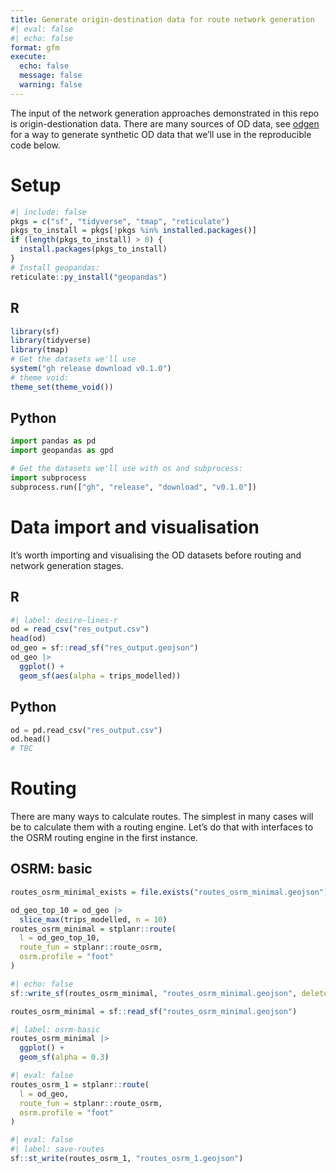 ```yaml
---
title: Generate origin-destination data for route network generation
#| eval: false
#| echo: false
format: gfm
execute: 
  echo: false
  message: false
  warning: false
---
```


The input of the network generation approaches demonstrated in this repo is origin-destionation data.
There are many sources of OD data, see [odgen](odgen.qmd) for a way to generate synthetic OD data that we'll use in the reproducible code below.

# Setup

```r
#| include: false
pkgs = c("sf", "tidyverse", "tmap", "reticulate")
pkgs_to_install = pkgs[!pkgs %in% installed.packages()]
if (length(pkgs_to_install) > 0) {
  install.packages(pkgs_to_install)
}
# Install geopandas:
reticulate::py_install("geopandas")
```

::: {.panel-tabset group="language"}

## R

<!---
 jn: I would suggest to use specific packages from tidyverse instead of attaching the whole tidyverse 

rl: Why? Tidyverse is popular and it makes life easy.
Also that's the approach in the teaching materials.
For the book and for software development that's another matter but for this blog post I think it's fine.
--->

```r
library(sf)
library(tidyverse)
library(tmap)
# Get the datasets we'll use
system("gh release download v0.1.0")
# theme void:
theme_set(theme_void())
```

## Python

```python
import pandas as pd
import geopandas as gpd

# Get the datasets we'll use with os and subprocess:
import subprocess
subprocess.run(["gh", "release", "download", "v0.1.0"])
```

:::

# Data import and visualisation

It's worth importing and visualising the OD datasets before routing and network generation stages.

::: {.panel-tabset group="language"}

## R

```r
#| label: desire-lines-r
od = read_csv("res_output.csv")
head(od)
od_geo = sf::read_sf("res_output.geojson")
od_geo |>
  ggplot() +
  geom_sf(aes(alpha = trips_modelled))
```

## Python

```python
od = pd.read_csv("res_output.csv")
od.head()
# TBC
```

:::

# Routing

There are many ways to calculate routes.
The simplest in many cases will be to calculate them with a routing engine.
Let's do that with interfaces to the OSRM routing engine in the first instance.

## OSRM: basic

```r
routes_osrm_minimal_exists = file.exists("routes_osrm_minimal.geojson")
```

```r
od_geo_top_10 = od_geo |>
  slice_max(trips_modelled, n = 10) 
routes_osrm_minimal = stplanr::route(
  l = od_geo_top_10,
  route_fun = stplanr::route_osrm,
  osrm.profile = "foot"
)
```

```r
#| echo: false
sf::write_sf(routes_osrm_minimal, "routes_osrm_minimal.geojson", delete_dsn = TRUE)
```

```r
routes_osrm_minimal = sf::read_sf("routes_osrm_minimal.geojson")
```

```r
#| label: osrm-basic
routes_osrm_minimal |>
  ggplot() +
  geom_sf(alpha = 0.3)
```


```r
#| eval: false
routes_osrm_1 = stplanr::route(
  l = od_geo,
  route_fun = stplanr::route_osrm,
  osrm.profile = "foot"
)
```


```r
#| eval: false
#| label: save-routes
sf::st_write(routes_osrm_1, "routes_osrm_1.geojson")
```

